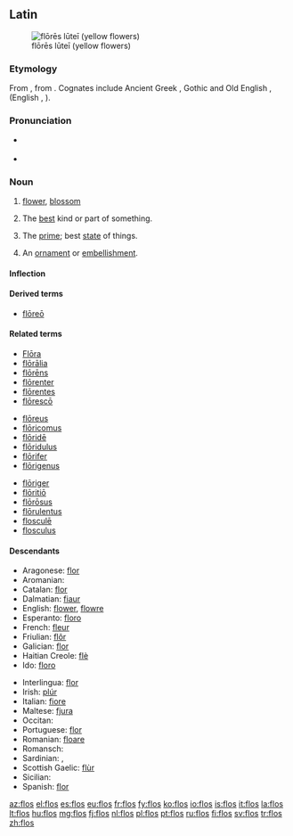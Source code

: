 ==Latin==
[[Image:Gagea probably bohemica seglea.JPG|thumb|flōrēs lūteī (yellow flowers)]]
===Etymology===
From {{proto|Indo-European|bʰleh₃-|flower, blossom|lang=la}}, from {{proto|Indo-European|bʰel-|lang=la|to bloom|title=}}.  Cognates include Ancient Greek {{term|φύλλον|tr=phullon|lang=grc|sc=polytonic}}, Gothic {{term|sc=Goth|𐌱𐌻𐍉𐌼𐌰|tr=blōma|lang=got}} and Old English {{term|blostm|blōstm|lang=ang}}, {{term|blæd||leaf|lang=ang}} (English {{term|blossom|lang=en}}, {{term|blade|lang=en}}).

===Pronunciation===
* {{a|Classical}} {{IPA|/floːs/|lang=la}}
* {{audio|la-cls-flos.ogg|Audio (Classical)}}

===Noun===
{{la-noun|flōs|floris|flōris|m|third}}

# [[flower]], [[blossom]]
# {{figuratively}} The [[best]] kind or part of something.
# {{figuratively}} The [[prime]]; best [[state]] of things.
# {{figuratively}} An [[ornament]] or [[embellishment]].

====Inflection====
{{la-decl-3rd|flos|flōs|flor|flōr}}

====Derived terms====
* [[floreo#Latin|flōreō]]

====Related terms====
{{top3}}
* [[Flora#Latin|Flōra]]
* [[floralia|flōrālia]]
* [[florens|flōrēns]]
* [[florenter|flōrenter]]
* [[florentes|flōrentes]]
* [[floresco|flōrescō]]
{{mid3}}
* [[floreus|flōreus]]
* [[floricomus|flōricomus]]
* [[floride#Latin|flōridē]]
* [[floridulus|flōridulus]]
* [[florifer|flōrifer]]
* [[florigenus|flōrigenus]]
{{mid3}}
* [[floriger|flōriger]]
* [[floritio|flōritiō]]
* [[florosus|flōrōsus]]
* [[florulentus|flōrulentus]]
* [[floscule|flosculē]]
* [[flosculus]]
{{bottom}}

====Descendants====
{{top2}}
* Aragonese: [[flor#Aragonese|flor]]
* Aromanian: {{l|rup|floare}}
* Catalan: [[flor#Catalan|flor]]
* Dalmatian: [[fiaur]]
* English: [[flower]], [[flowre]]
* Esperanto: [[floro]]
* French: [[fleur]]
* Friulian: [[flôr]]
* Galician: [[flor#Galician|flor]]
* Haitian Creole: [[flè]]
* Ido: [[floro]]
{{mid2}}
* Interlingua: [[flor#Interlingua|flor]]
* Irish: [[plúr]]
* Italian: [[fiore]]
* Maltese: [[fjura]]
* Occitan: {{l|oc|hlor}}
* Portuguese: [[flor#Portuguese|flor]]
* Romanian: [[floare]]
* Romansch: {{l|rm|flur}}
* Sardinian: {{l|sro|fiòre}}, {{l|sro|flore}}
* Scottish Gaelic: [[flùr]]
* Sicilian: {{l|scn|ciuri}}
* Spanish: [[flor#Spanish|flor]]
{{bottom}}

[[Category:la:Flowers| ]]

[[az:flos]]
[[el:flos]]
[[es:flos]]
[[eu:flos]]
[[fr:flos]]
[[fy:flos]]
[[ko:flos]]
[[io:flos]]
[[is:flos]]
[[it:flos]]
[[la:flos]]
[[lt:flos]]
[[hu:flos]]
[[mg:flos]]
[[fj:flos]]
[[nl:flos]]
[[pl:flos]]
[[pt:flos]]
[[ru:flos]]
[[fi:flos]]
[[sv:flos]]
[[tr:flos]]
[[zh:flos]]